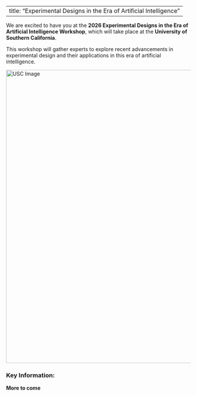 
---
title: "Experimental Designs in the Era of Artificial Intelligence"
---


We are excited to have you at the **2026 Experimental Designs in the Era of Artificial Intelligence Workshop**, which will take place at the **University of Southern California**.

This workshop will gather experts to explore recent advancements in experimental design and their applications in this era of artificial intelligence. 

<img src="usc_photo_1.jpeg" alt="USC Image" width="800px" />  <!-- Adjust the width as needed -->

### Key Information:
**More to come**


